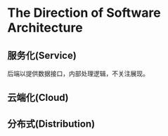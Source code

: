The Direction of Software Architecture
========================================================

## 服务化(Service)

后端以提供数据接口，内部处理逻辑，不关注展现。

## 云端化(Cloud)



## 分布式(Distribution)

